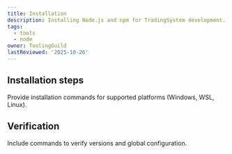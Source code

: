 ```yaml
---
title: Installation
description: Installing Node.js and npm for TradingSystem development.
tags:
  - tools
  - node
owner: ToolingGuild
lastReviewed: '2025-10-26'
---
```

## Installation steps

Provide installation commands for supported platforms (Windows, WSL, Linux).

## Verification

Include commands to verify versions and global configuration.
